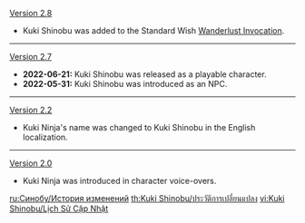 {{Change History/Header}}
[[Version 2.8]]
*Kuki Shinobu was added to the Standard Wish [[Wanderlust Invocation]].
----
[[Version 2.7]]
* '''2022-06-21:''' Kuki Shinobu was released as a playable character.
* '''2022-05-31:''' Kuki Shinobu was introduced as an NPC.
----
[[Version 2.2]]
* Kuki Ninja's name was changed to Kuki Shinobu in the English localization.
----
[[Version 2.0]]
* Kuki Ninja was introduced in character voice-overs.
<noinclude>


[[ru:Синобу/История изменений]]
[[th:Kuki Shinobu/ประวัติการเปลี่ยนแปลง]]
[[vi:Kuki Shinobu/Lịch Sử Cập Nhật]]
</noinclude>